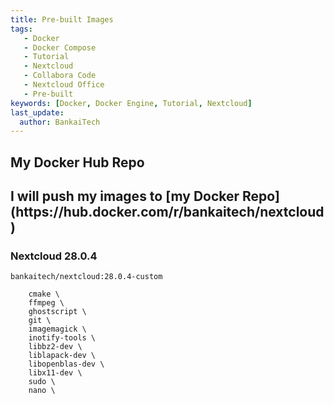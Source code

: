 ```yaml
---
title: Pre-built Images
tags:
   - Docker
   - Docker Compose
   - Tutorial
   - Nextcloud
   - Collabora Code
   - Nextcloud Office
   - Pre-built
keywords: [Docker, Docker Engine, Tutorial, Nextcloud]
last_update:
  author: BankaiTech
---
```


## My Docker Hub Repo
<h2>I will push my images to [my Docker Repo](https://hub.docker.com/r/bankaitech/nextcloud)</h2>

### Nextcloud 28.0.4
`bankaitech/nextcloud:28.0.4-custom` 
```
    cmake \
    ffmpeg \
    ghostscript \
    git \
    imagemagick \
    inotify-tools \
    libbz2-dev \
    liblapack-dev \
    libopenblas-dev \
    libx11-dev \
    sudo \
    nano \
```
